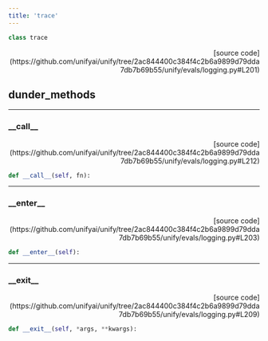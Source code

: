 ```yaml
---
title: 'trace'
---
```


```python
class trace
```

<p align="right">[source code](https://github.com/unifyai/unify/tree/2ac844400c384f4c2b6a9899d79dda7db7b69b55/unify/evals/logging.py#L201)</p>



## dunder_methods

---

### \_\_call\_\_

<p align="right">[source code](https://github.com/unifyai/unify/tree/2ac844400c384f4c2b6a9899d79dda7db7b69b55/unify/evals/logging.py#L212)</p>

```python
def __call__(self, fn):
```



---

### \_\_enter\_\_

<p align="right">[source code](https://github.com/unifyai/unify/tree/2ac844400c384f4c2b6a9899d79dda7db7b69b55/unify/evals/logging.py#L203)</p>

```python
def __enter__(self):
```



---

### \_\_exit\_\_

<p align="right">[source code](https://github.com/unifyai/unify/tree/2ac844400c384f4c2b6a9899d79dda7db7b69b55/unify/evals/logging.py#L209)</p>

```python
def __exit__(self, *args, **kwargs):
```

